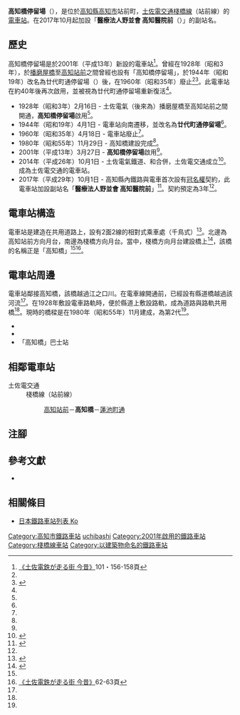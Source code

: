 {{Infobox station
|公司色 = #3399cc
|站名 = 高知橋
|圖片 = Tosa-den kochi-bashi sta01s3200.jpg
|圖片說明 = 高知站前方向月台
|日文原名 = 高知橋
|平假名 = こうちばし
|羅馬拼音 = Kochibashi
|副站名 = 醫療法人野並會 高知醫院前
|所在地 = {{JPN}}[[高知縣|高知縣]][[高知市|高知市]]站前町
|座標 = {{coord|33|33|49.94|N|133|32|36.34|E|type:railwaystation_region:JP-24|display=inline,title}}
|車站構造 = [[地面車站|地面車站]]
|月台配置 = 2面2線
|啟用年月日 = 2001年（平成13年）3月27日*
|廢站年月日 = 
|乘客人數 = 
|上下車人次 = 
|統計年度 = 
|轉車 =
|全寬備註 = * 再次啟用日
|adjacent = {{Adjacent stations|system=土佐電交通|line=棧橋線|left=高知站前|right=蓮池町通|note-left=0.3km|note-mid=距離[[高知站|高知站前]]0.3km|note-right=0.2km}}
}}
'''高知橋停留場'''（{{jpn|j=高知橋停留場|hg=こうちばしていりゅうじょう|rm=Kochibashi teiryūjō|f=y}}），是位於[[高知縣|高知縣]][[高知市|高知市]]站前町，[[土佐電交通|土佐電交通]][[棧橋線|棧橋線]]（站前線）的[[電車站|電車站]]。在2017年10月起加設「'''醫療法人野並會 高知醫院前'''（{{jpn|j=医療法人野並会 高知病院前|hg=いりょうほうじんのなみかい こうちびょういんまえ}}）」的副站名。

== 歷史 ==
高知橋停留場是於2001年（平成13年）新設的電車站<ref name=konjaku2>[[#konjaku|《土佐電鉄が走る街 今昔》]]101・156-158頁</ref>。曾經在1928年（昭和3年），於[[播磨屋橋停留場|播磨屋橋]]至[[高知站|高知站前]]之間曾經也設有「高知橋停留場」，於1944年（昭和19年）改名為廿代町通停留場（{{jpn|j=廿代町通停留場|hg=にじゅうだいまちどおりていりゅうじょう}}）後，在1960年（昭和35年）廢止<ref name=konjaku2/><ref name=chizu61>{{Cite book|author=[[今尾惠介|今尾惠介]]（監修） |title={{Translink|ja|日本鉄道旅行地図帳|日本鐵道旅行地圖帳}} |publisher=[[新潮社|新潮社]] |volume=11 中国四国 |year=2009 |isbn=978-4-10-790029-6 |page=61|language=ja}}</ref>。此電車站在約40年後再次啟用，並被視為廿代町通停留場重新復活<ref name=chizu61/>。
* 1928年（昭和3年）2月16日 - 土佐電氣（後來為{{Translink|ja|土佐電気鉄道|土佐電氣鐵道}}）播磨屋橋至高知站前之間開通，'''高知橋停留場'''啟用<ref name=konjaku2/>。
* 1944年（昭和19年）4月1日 - 電車站向南遷移，並改名為'''廿代町通停留場'''<ref name=konjaku2/>。
* 1960年（昭和35年）4月18日 - 電車站廢止<ref name=konjaku2/>。
* 1980年（昭和55年）11月29日 - 高知橋建設完成<ref name=konjaku2/>。
* 2001年（平成13年）3月27日 - '''高知橋停留場'''啟用<ref name=chizu61/>。
* 2014年（平成26年）10月1日 - 土佐電氣鐵道、{{Translink|ja|高知県交通|高知縣交通}}和{{Translink|ja|土佐電ドリームサービス|土佐電Dream Service}}合併，土佐電交通成立<ref>{{Cite news |title=とさでん交通：「再出発」 「便利な市民の足に」高知で設立式 新デザインの車両披露 |newspaper=[[毎日新聞|毎日新聞]] |date=2014-10-02 |author=上野宏人 |publisher=毎日新聞社|language=ja}}</ref>。成為土佐電交通的電車站。
* 2017年（平成29年）10月1日 - 高知縣內鐵路與電車首次設有[[冠名權|冠名權]]契約，此電車站加設副站名「'''醫療法人野並會 高知醫院前'''」<ref name="knp">{{Cite news|url=http://www.kochinews.co.jp/article/128928|title=とさでん交通が電停の命名権販売　高知県内の鉄道で初|newspaper={{Translink|ja|高知新聞}}|date=2017-09-30|accessdate=2017-10-01|archive-date=2017-10-01|archive-url=https://web.archive.org/web/20171001074913/http://www.kochinews.co.jp/article/128928|dead-url=no}}</ref>。契約預定為3年<ref name="knp"/>。

== 電車站構造 ==
電車站是建造在共用道路上，設有2面2線的相對式乘車處（千鳥式）<ref name=line>{{Cite book|author=川島令三 |authorlink=川島令三 |title=四国・九州ライン 全線・全駅・全配線 |year=2013 |publisher=[[講談社|講談社]] |series=【図説】 日本の鉄道 |isbn=978-4-06-295161-6 |volume=第2巻 四国西部エリア |pages=38・95頁|language=ja}}</ref>。北邊為高知站前方向月台，南邊為棧橋方向月台。當中，棧橋方向月台建設橋上<ref name=jijo>{{Cite book|author=川島令三 |title={{Translink|ja|全国鉄道事情大研究|全國鐵道事情大研究}} |year=2007 |publisher={{Translink|ja|草思社}} |isbn=978-4-7942-1615-1 |volume=四國篇 |page=286|language=ja}}</ref>，該橋的名稱正是「高知橋」<ref name=jijo/><ref name=konjaku>[[#konjaku|《土佐電鉄が走る街 今昔》]]62-63頁</ref>。

== 電車站周邊 ==
電車站鄰接高知橋，該橋越過江之口川。在電車線開通前，已經設有縣道橋越過該河流<ref name=konjaku/>。在1928年敷設電車路軌時，便於縣道上敷設路軌，成為道路與路軌共用橋<ref name=konjaku/>。現時的橋樑是在1980年（昭和55年）11月建成，為第2代<ref name=konjaku/>。
* {{Translink|ja|国道32号|國道32號 (日本)|國道32號}}
* {{Translink|ja|近森病院|近森醫院}}
* 「高知橋」巴士站

== 相鄰電車站 ==
; 土佐電交通
: 棧橋線（站前線）
:: [[高知站|高知站前]]－'''高知橋'''－[[蓮池町通停留場|蓮池町通]]
== 注腳 ==
{{Reflist}}
== 參考文獻 ==
* {{Cite book|author=土佐電鉄の電車とまちを愛する会 |title=土佐電鉄が走る街 今昔 |year=2006 |publisher=[[JTB出版|JTB出版]] |series=JTB Can Books |isbn=4-533-06411-6|language=ja |ref=konjaku}}
== 相關條目 ==
{{Commonscat|Kochibashi Station}}
* [[日本鐵路車站列表_Ko|日本鐵路車站列表 Ko]]
{{棧橋線}}
{{DEFAULTSORT:Kochibashi}}
[[Category:高知市鐵路車站|Category:高知市鐵路車站]]
[[Category:日本鐵路車站_Ko|uchibashi]]
[[Category:2001年啟用的鐵路車站|Category:2001年啟用的鐵路車站]]
[[Category:棧橋線車站|Category:棧橋線車站]]
[[Category:以建築物命名的鐵路車站|Category:以建築物命名的鐵路車站]]